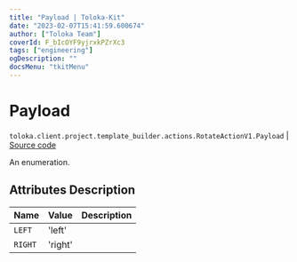 ```yaml
---
title: "Payload | Toloka-Kit"
date: "2023-02-07T15:41:59.600674"
author: ["Toloka Team"]
coverId: F_bIcOYF9yjrxkPZrXc3
tags: ["engineering"]
ogDescription: ""
docsMenu: "tkitMenu"
---
```


# Payload
`toloka.client.project.template_builder.actions.RotateActionV1.Payload` | [Source code](https://github.com/Toloka/toloka-kit/blob/v1.1.3/src/client/project/template_builder/actions.py#L137)

An enumeration.

## Attributes Description

| Name | Value | Description |
| :------| :-----------| :----------| 
`LEFT`|'left'|
`RIGHT`|'right'|
